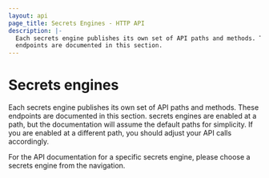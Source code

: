 ```yaml
---
layout: api
page_title: Secrets Engines - HTTP API
description: |-
  Each secrets engine publishes its own set of API paths and methods. These
  endpoints are documented in this section.
---
```


# Secrets engines

Each secrets engine publishes its own set of API paths and methods. These
endpoints are documented in this section. secrets engines are enabled at a path,
but the documentation will assume the default paths for simplicity. If you are
enabled at a different path, you should adjust your API calls accordingly.

For the API documentation for a specific secrets engine, please choose a secrets
engine from the navigation.
